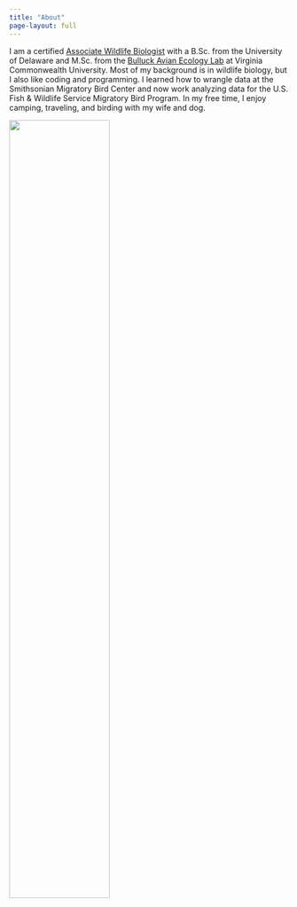 ---
title: "About"
page-layout: full
---

I am a certified [Associate Wildlife Biologist](https://wildlife.org/learn/professional-development-certification/certification-programs/) with a B.Sc. from the University of Delaware and M.Sc. from the [Bulluck Avian Ecology Lab](https://rampages.us/bullucklab/) at Virginia Commonwealth University. Most of my background is in wildlife biology, but I also like coding and programming. I learned how to wrangle data at the Smithsonian Migratory Bird Center and now work analyzing data for the U.S. Fish & Wildlife Service Migratory Bird Program. In my free time, I enjoy camping, traveling, and birding with my wife and dog.

![](images/dog.png){fig-alt="A photo of Abby's dog" fig-align="center" width=60%}